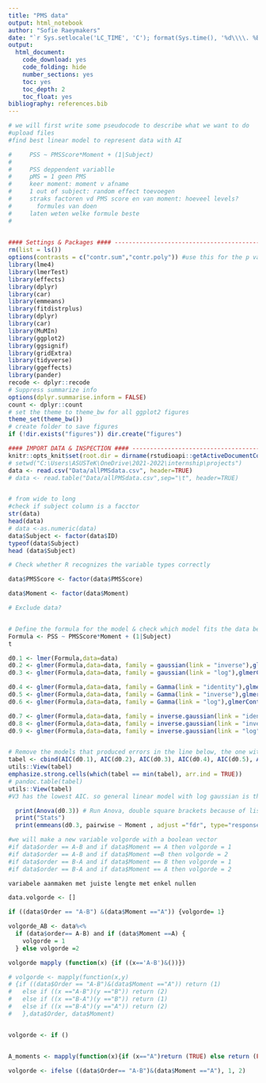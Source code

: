 ```yaml
---
title: "PMS data"
output: html_notebook
author: "Sofie Raeymakers"
date: "`r Sys.setlocale('LC_TIME', 'C'); format(Sys.time(), '%d\\\\. %B %Y')`"
output:
  html_document:
    code_download: yes
    code_folding: hide
    number_sections: yes
    toc: yes
    toc_depth: 2
    toc_float: yes
bibliography: references.bib
---
```


```r
# we will first write some pseudocode to describe what we want to do
#upload files
#find best linear model to represent data with AI

#     PSS ~ PMSScore*Moment + (1|Subject)
# 
#     PSS deppendent variablle
#     pMS = 1 geen PMS
#     keer moment: moment v afname
#     1 out of subject: random effect toevoegen
#     straks factoren vd PMS score en van moment: hoeveel levels? 
#       formules van doen
#     laten weten welke formule beste
#     

    
#### Settings & Packages #### -----------------------------------------------------
rm(list = ls())
options(contrasts = c("contr.sum","contr.poly")) #use this for the p value of the t test
library(lme4)
library(lmerTest)
library(effects)
library(dplyr)
library(car)
library(emmeans)
library(fitdistrplus)
library(dplyr)
library(car)
library(MuMIn)
library(ggplot2)
library(ggsignif)
library(gridExtra)
library(tidyverse)
library(ggeffects)
library(pander)
recode <- dplyr::recode
# Suppress summarize info
options(dplyr.summarise.inform = FALSE)
count <- dplyr::count 
# set the theme to theme_bw for all ggplot2 figures
theme_set(theme_bw())
# create folder to save figures
if (!dir.exists("figures")) dir.create("figures")
```



```r
#### IMPORT DATA & INSPECTION #### -------------------------------------------------------------
knitr::opts_knit$set(root.dir = dirname(rstudioapi::getActiveDocumentContext()$path))# Set working directory to current directory
# setwd("C:\Users\ASUSTeK\OneDrive\2021-2022\internship\projects")
data <- read.csv("Data/allPMSdata.csv", header=TRUE)
# data <- read.table("Data/allPMSdata.csv",sep="\t", header=TRUE)


# from wide to long
#check if subject column is a facctor
str(data)
head(data)
# data <-as.numeric(data)
data$Subject <- factor(data$ID)
typeof(data$Subject)
head (data$Subject)

# Check whether R recognizes the variable types correctly

data$PMSScore <- factor(data$PMSScore)

data$Moment <- factor(data$Moment)

# Exclude data?


# Define the formula for the model & check which model fits the data best
Formula <- PSS ~ PMSScore*Moment + (1|Subject)
t

d0.1 <- lmer(Formula,data=data)
d0.2 <- glmer(Formula,data=data, family = gaussian(link = "inverse"),glmerControl(optimizer= "bobyqa", optCtrl = list(maxfun = 100000)),nAGQ=0)
d0.3 <- glmer(Formula,data=data, family = gaussian(link = "log"),glmerControl(optimizer= "bobyqa", optCtrl = list(maxfun = 100000)),nAGQ=0)

d0.4 <- glmer(Formula,data=data, family = Gamma(link = "identity"),glmerControl(optimizer= "bobyqa", optCtrl = list(maxfun = 100000)),nAGQ=0)
d0.5 <- glmer(Formula,data=data, family = Gamma(link = "inverse"),glmerControl(optimizer= "bobyqa", optCtrl = list(maxfun = 100000)),nAGQ=0)
d0.6 <- glmer(Formula,data=data, family = Gamma(link = "log"),glmerControl(optimizer= "bobyqa", optCtrl = list(maxfun = 100000)),nAGQ=0)

d0.7 <- glmer(Formula,data=data, family = inverse.gaussian(link = "identity"),glmerControl(optimizer= "bobyqa", optCtrl = list(maxfun = 100000)),nAGQ=0)
d0.8 <- glmer(Formula,data=data, family = inverse.gaussian(link = "inverse"),glmerControl(optimizer= "bobyqa", optCtrl = list(maxfun = 100000)),nAGQ=0)
d0.9 <- glmer(Formula,data=data, family = inverse.gaussian(link = "log"),glmerControl(optimizer= "bobyqa", optCtrl = list(maxfun = 100000)),nAGQ=0)


# Remove the models that produced errors in the line below, the one with the lowest value is the best fitting model
tabel <- cbind(AIC(d0.1), AIC(d0.2), AIC(d0.3), AIC(d0.4), AIC(d0.5), AIC(d0.6), AIC(d0.7), AIC(d0.8), AIC(d0.9))
utils::View(tabel)
emphasize.strong.cells(which(tabel == min(tabel), arr.ind = TRUE))
# pandoc.table(tabel)
utils::View(tabel)
#V3 has the lowest AIC. so general linear model with log gaussian is the best fitting model

```

``` r
  print(Anova(d0.3)) # Run Anova, double square brackets because of list properties
  print("Stats")
  print(emmeans(d0.3, pairwise ~ Moment , adjust ="fdr", type="response"))

```
```r
#we will make a new variable volgorde with a boolean vector
#if data$order == A-B and if data$Moment == A then volgorde = 1
#if data$order == A-B and if data$Moment ==B then volgorde = 2
#if data$order == B-A and if data$Moment == B then volgorde = 1
#if data$order == B-A and if data$Moment == A then volgorde = 2

variabele aanmaken met juiste lengte met enkel nullen 

data.volgorde <- []

if ((data$Order == "A-B") &(data$Moment =="A")) {volgorde= 1}

volgorde_AB <- data%<%
  if (data$order== A-B) and if (data$Moment ==A) {
    volgorde = 1
  } else volgorde =2

volgorde mapply (function(x) {if ((x=='A-B')&())})

# volgorde <- mapply(function(x,y)
# {if ((data$Order == "A-B")&(data$Moment =="A")) return (1)
#   else if ((x =="A-B")(y =="B")) return (2)
#   else if ((x =="B-A")(y =="B")) return (1)
#   else if ((x =="B-A")(y =="A")) return (2)
#   },data$Order, data$Moment)


volgorde <- if ()


A_moments <- mapply(function(x){if (x=="A")return (TRUE) else return (FALSE), data$Moment})

volgorde <- ifelse ((data$Order== "A-B")&(data$Moment =="A"), 1, 2)





```
